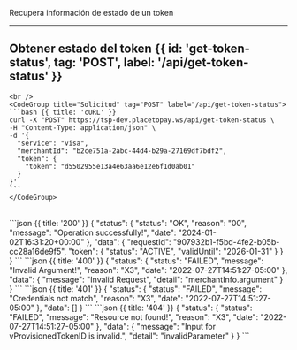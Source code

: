 <MissingTranslationBanner />




Recupera información de estado de un token


---

## Obtener estado del token {{ id: 'get-token-status', tag: 'POST', label: '/api/get-token-status' }}

<Row>
  <Col>
    <ApiReader
      path="/api/get-token-status"
      method="POST"
      api={props.refs}
    />
  </Col>
  <Col sticky>

    <br />
    <CodeGroup title="Solicitud" tag="POST" label="/api/get-token-status">
    ```bash {{ title: 'cURL' }}
    curl -X "POST" https://tsp-dev.placetopay.ws/api/get-token-status \
    -H "Content-Type: application/json" \
    -d '{
      "service": "visa",
      "merchantId": "b2ce751a-2abc-44d4-b29a-27169df7bdf2",
      "token": {
        "token": "d5502955e13a4e63aa6e12e6f1d0ab01"
      }
    }'
    ```
    </CodeGroup>
  </Col>
</Row>

<Row>
  <Col>
    <ApiReader
      path="/api/get-token-status"
      method="post"
      type="response"
      api={props.refs}
    />
  </Col>
  <Col sticky>
    <br />
    <CodeGroup title="Respuesta">
    ```json {{ title: '200' }}
    {
      "status": {
        "status": "OK",
        "reason": "00",
        "message": "Operation successfully!",
        "date": "2024-01-02T16:31:20+00:00"
      },
      "data": {
        "requestId": "907932b1-f5bd-4fe2-b05b-cc28a16de9f5",
        "token": {
          "status": "ACTIVE",
          "validUntil": "2026-01-31"
        }
      }
    }
    ```
    ```json {{ title: '400' }}
    {
      "status": {
        "status": "FAILED",
        "message": "Invalid Argument!",
        "reason": "X3",
        "date": "2022-07-27T14:51:27-05:00"
      },
      "data": {
        "message": "Invalid Request",
        "detail": "merchantInfo.argument"
      }
    }
    ```
    ```json {{ title: '401' }}
    {
      "status": {
        "status": "FAILED",
        "message": "Credentials not match",
        "reason": "X3",
        "date": "2022-07-27T14:51:27-05:00"
      },
      "data": []
    }
    ```
    ```json {{ title: '404' }}
    {
      "status": {
        "status": "FAILED",
        "message": "Resource not found!",
        "reason": "X3",
        "date": "2022-07-27T14:51:27-05:00"
      },
      "data": {
        "message": "Input for vProvisionedTokenID is invalid.",
        "detail": "invalidParameter"
      }
    }
    ```
    </CodeGroup>
  </Col>
</Row>
